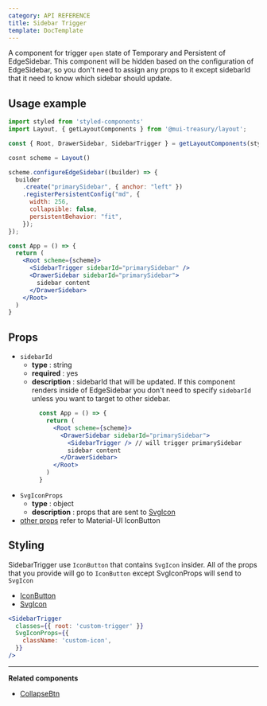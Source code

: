 ```yaml
---
category: API REFERENCE
title: Sidebar Trigger
template: DocTemplate
---
```


A component for trigger `open` state of Temporary and Persistent of EdgeSidebar.
This component will be hidden based on the configuration of EdgeSidebar, so you don't need to
assign any props to it except sidebarId that it need to know which sidebar should update.

## Usage example

```jsx
import styled from 'styled-components'
import Layout, { getLayoutComponents } from '@mui-treasury/layout';

const { Root, DrawerSidebar, SidebarTrigger } = getLayoutComponents(styled)

cosnt scheme = Layout()

scheme.configureEdgeSidebar((builder) => {
  builder
    .create("primarySidebar", { anchor: "left" })
    .registerPersistentConfig("md", {
      width: 256,
      collapsible: false,
      persistentBehavior: "fit",
    });
});

const App = () => {
  return (
    <Root scheme={scheme}>
      <SidebarTrigger sidebarId="primarySidebar" />
      <DrawerSidebar sidebarId="primarySidebar">
        sidebar content
      </DrawerSidebar>
    </Root>
  )
}
```

## Props

- `sidebarId`
  - **type** : string
  - **required** : yes
  - **description** : sidebarId that will be updated. If this component renders inside of EdgeSidebar you don't need to specify `sidebarId`
    unless you want to target to other sidebar.
    ```jsx
      const App = () => {
        return (
          <Root scheme={scheme}>
            <DrawerSidebar sidebarId="primarySidebar">
              <SidebarTrigger /> // will trigger primarySidebar
              sidebar content
            </DrawerSidebar>
          </Root>
        )
      }
    ```
- `SvgIconProps`
  - **type** : object
  - **description** : props that are sent to [SvgIcon](https://material-ui.com/api/svg-icon/#props)
- [other props](https://material-ui.com/api/icon-button/#props) refer to Material-UI IconButton

## Styling

SidebarTrigger use `IconButton` that contains `SvgIcon` insider. All of the props that you provide will go to `IconButton` except SvgIconProps will send to `SvgIcon`

- [IconButton](https://material-ui.com/api/icon-button/#props)
- [SvgIcon](https://material-ui.com/api/svg-icon/#props)

```jsx
<SidebarTrigger
  classes={{ root: 'custom-trigger' }}
  SvgIconProps={{
    className: 'custom-icon',
  }}
/>
```

---

**Related components**

- [CollapseBtn](/layout/api-reference/collapse-btn)